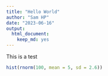 ```yaml
---
title: "Hello World"
author: "Sam HP"
date: "2023-06-16"
output: 
  html_document: 
    keep_md: yes
---
```


This is a test
 
```r
hist(rnorm(100, mean = 5, sd = 2.6))

```

